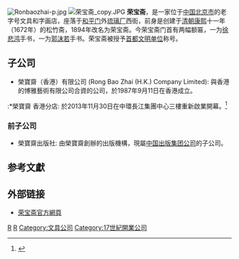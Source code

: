 {{Infobox company
| name = 荣宝斋
| name_en = Rong Bao Zhai
| logo = 
| logo_size = 
| logo_caption = 
| image = Rongbaozhai Building (20200902132457).jpg
| image_size =
| image_caption = 荣宝斋大厦
| former_name =
| type = <!-- 僅限[[上市公司|上市公司]]或[[私人公司|私人公司]]。其它分類請放入內文。 -->
| trading_name = 
| native_name = 
| native_name_lang = <!-- 公司名稱原文語言的ISO 639-1代碼。例如填寫「ja」表示日語。 -->
| other_name = 
| traded_as = 
| ISIN = 
| local_code_name=<!-- 填写CN/TW/JP或其他自定义文字 -->
| local_code = 
| fate = 
| predecessor = 松竹斋
| successor = 
| foundation = <!-- {{Start date and age|df=yes|YYYY|MM|DD}} -->
| defunct = <!-- {{End date|YYYY|MM|DD}} -->
| location = [[北京市|北京市]][[西城区|西城区]]琉璃厂西街19号
| locations = 
| area_served = 
| founder = 
| key_people = 
| industry = 文化艺术业
| products = 
| services = 
| revenue = 
| operating_income = 
| net_income = 
| aum = <!-- 僅適用於金融服務類公司。 -->
| assets = 
| equity = 
| owner = 
| num_employees = 
| num_employees_year = 
| parent = [[中国出版集团公司|中国出版集团公司]]
| divisions = 
| subsid = 
| homepage = {{URL|http://www.rongbaozhai.cn/}}
| slogan = 
| capital = 
| market_value = 
| P/E_ratio = 
| earnings_per_share = 
| net_asset_value = 
| accounting_period = 
| major_shareholder = 
| footnotes = 
}}
[[File:Ronbaozhai-p.jpg|thumb]]
[[File:荣宝斋_copy.JPG|thumb]]
'''荣宝斋'''，是一家位于[[中国|中国]][[北京市|北京市]]的老字号文具和字画店，座落于[[和平门_(北京)|和平门]]外[[琉璃厂|琉璃厂]]西街，前身是创建于[[清朝|清朝]][[康熙|康熙]]十一年（1672年）的松竹斋，1894年改名为荣宝斋。今荣宝斋门首有两幅额匾，一为[[徐悲鸿|徐悲鸿]]手书，一为[[郭沫若|郭沫若]]手书。荣宝斋被授予[[首都文明单位|首都文明单位]]称号。

==子公司==
*榮寶齋（香港）有限公司 (Rong Bao Zhai (H.K.) Company Limited): 與香港的博雅藝術有限公司合資的公司，於1987年9月11日在香港成立。
:*榮寶齋 香港分店: 於2013年11月30日在中環長江集團中心三樓重新啟業開幕。<ref>{{Cite web |url=http://hk.prnasia.com/story/90172-2.shtml |title=榮寶齋香港旗艦店 重新啟業傳承文化 |accessdate=2017-01-18 |archive-date=2017-01-09 |archive-url=https://web.archive.org/web/20170109042502/http://hk.prnasia.com/story/90172-2.shtml |dead-url=no }}</ref>
===前子公司===
*榮寶齋出版社: 由榮寶齋創辦的出版機構，現屬[[中国出版集团公司|中国出版集团公司]]的子公司。

==参考文獻==
{{Reflist|2}}

==外部链接==
*[http://www.rongbaozhai.cn/ 荣宝斋官方網頁] 

[[Category:北京老字号|R]]
[[Category:北京市商店|R]]
[[Category:文具公司|Category:文具公司]]
[[Category:17世紀開業公司|Category:17世紀開業公司]]